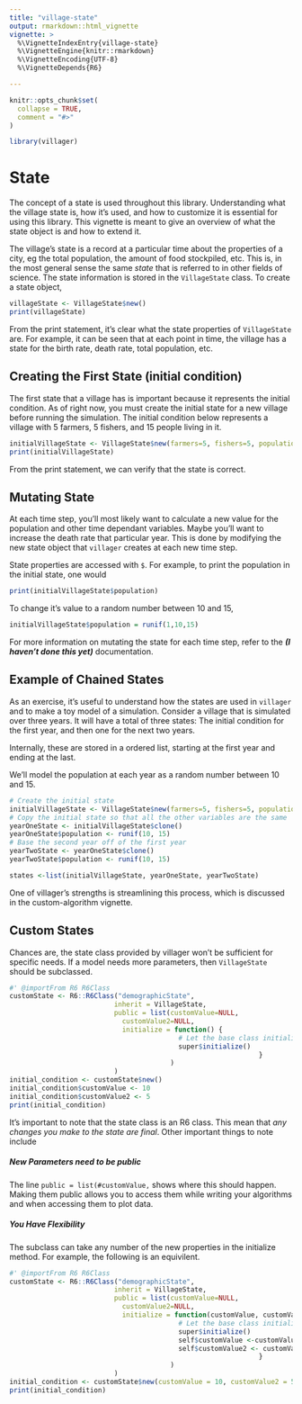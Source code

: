 ```yaml
---
title: "village-state"
output: rmarkdown::html_vignette
vignette: >
  %\VignetteIndexEntry{village-state}
  %\VignetteEngine{knitr::rmarkdown}
  %\VignetteEncoding{UTF-8}
  %\VignetteDepends{R6}

---
```


```r
knitr::opts_chunk$set(
  collapse = TRUE,
  comment = "#>"
)
```

```r
library(villager)
```

# State
The concept of a state is used throughout this library. Understanding what the village state is, how it’s used, and how to customize it is essential for using this library. This vignette is meant to give an overview of what the state object is and how to extend it.

The village’s state is a record at a particular time about the properties of a city, eg the total population, the amount of food stockpiled, etc. This is, in the most general sense the same _state_ that is referred to in other fields of science. The state information is stored in the `VillageState` class. To create a state object,

```r
villageState <- VillageState$new()
print(villageState)
```

From the print statement, it's clear what the state properties of `VillageState` are. For example, it can be seen that at each point in time, the village has a state for the birth rate, death rate, total population, etc.

## Creating the First State (initial condition)
The first state that a village has is important because it represents the initial condition. As of right now, you must create the initial state for a new village before running the simulation. The initial condition below represents a village with 5 farmers, 5 fishers, and 15 people living in it.

```r
initialVillageState <- VillageState$new(farmers=5, fishers=5, population=15)
print(initialVillageState)
```

From the print statement, we can verify that the state is correct.

## Mutating State
At each time step, you'll most likely want to calculate a new value for the population and other time dependant variables. Maybe you'll want to increase the death rate that particular year. This is done by modifying the new state object that `villager` creates at each new time step.

State properties are accessed with `$`. For example, to print the population in the initial state, one would
``` r
print(initialVillageState$population)
```

To change it's value to a random number between 10 and 15, 
``` r
initialVillageState$population = runif(1,10,15)
```


For more information on mutating the state for each time step, refer to the ___(I haven't done this yet)___ documentation.


## Example of Chained States
As an exercise, it's useful to understand how the states are used in `villager` and to make a toy model of a simulation. Consider a village that is simulated over three years. It will have a total of three states: The initial condition for the first year, and then one for the next two years.

Internally, these are stored in a ordered list, starting at the first year and ending at the last. 

We'll model the population at each year as a random number between 10 and 15.

``` r
# Create the initial state
initialVillageState <- VillageState$new(farmers=5, fishers=5, population=15)
# Copy the initial state so that all the other variables are the same
yearOneState <- initialVillageState$clone()
yearOneState$population <- runif(10, 15)
# Base the second year off of the first year
yearTwoState <- yearOneState$clone()
yearTwoState$population <- runif(10, 15)

states <-list(initialVillageState, yearOneState, yearTwoState)
```

One of villager's strengths is streamlining this process, which is discussed in the custom-algorithm vignette.

## Custom States
Chances are, the state class provided by villager won't be sufficient for specific needs. If a model needs more parameters, then `VillageState` should be subclassed.


``` r
#' @importFrom R6 R6Class
customState <- R6::R6Class("demographicState",
                          inherit = VillageState,
                          public = list(customValue=NULL,
                            customValue2=NULL,
                            initialize = function() {
                                          # Let the base class initialize all of the other values
                                          super$initialize()
                                                              }
                                        )
                          )
initial_condition <- customState$new()
initial_condition$customValue <- 10
initial_condition$customValue2 <- 5
print(initial_condition)
```

It's important to note that the state class is an R6 class. This mean that _any changes you make to the state are final_. Other important things to note include

##### New Parameters need to be public

The line `public = list(#customValue,` shows where this should happen. Making them public allows you to access them while writing your algorithms and when accessing them to plot data.

##### You Have Flexibility
The subclass can take any number of the new properties in the initialize method. For example, the following is an equivilent.
``` r
#' @importFrom R6 R6Class
customState <- R6::R6Class("demographicState",
                          inherit = VillageState,
                          public = list(customValue=NULL,
                            customValue2=NULL,
                            initialize = function(customValue, customValue2) {
                                          # Let the base class initialize all of the other values
                                          super$initialize()
                                          self$customValue <-customValue
                                          self$customValue2 <- customValue2
                                                              }
                                        )
                          )
initial_condition <- customState$new(customValue = 10, customValue2 = 5)
print(initial_condition)
```
